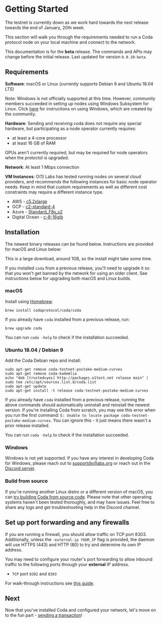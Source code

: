 
<Metadata title="Getting Started" />


# Getting Started

<Alert>

  The testnet is currently down as we work hard towards the next release towards the end of January, 20th week.

</Alert>

This section will walk you through the requirements needed to run a Coda protocol node on your local machine and connect to the network.

<Alert>

  This documentation is for the **beta** release. The commands and APIs may change before the initial release. Last updated for version `0.0.10-beta`.

</Alert>

## Requirements

**Software**: macOS or Linux (currently supports Debian 9 and Ubuntu 18.04 LTS)

Note: Windows is not officially supported at this time. However, community members succeeded in setting up nodes using Windows Subsystem for Linux. Click [here](https://forums.codaprotocol.com/t/unofficial-wsl-instructions/26) for instructions on using Windows, which are created by the community.

**Hardware**: Sending and receiving coda does not require any special hardware, but participating as a node operator currently requires:

- at least a 4-core processor
- at least 16 GB of RAM

GPUs aren't currently required, but may be required for node operators when the protoctol is upgraded.

**Network**: At least 1 Mbps connection

**VM Instances**:
O(1) Labs has tested running nodes on several cloud providers, and recommends the following instances for basic node operator needs. Keep in mind that custom requirements as well as different cost constraints may require a different instance type.

- AWS - [c5.2xlarge](https://www.ec2instances.info/?filter=c5.2xl&region=us-west-2&cost_duration=daily&selected=c5.2xlarge)
- GCP - [c2-standard-4](https://cloud.google.com/compute/docs/machine-types)
- Azure - [Standard_F8s_v2](https://docs.microsoft.com/en-us/azure/virtual-machines/windows/sizes-compute#fsv2-series-1)
- Digital Ocean - [c-8-16gib](https://cloud.digitalocean.com/droplets/new?size=c-8-16gib)

## Installation

The newest binary releases can be found below. Instructions are provided for macOS and Linux below:

This is a large download, around 1GB, so the install might take some time.

<Alert kind="warning">

  If you installed `coda` from a previous release, you'll need to upgrade it so that you won't get banned by the network for using an older client. See instructions below for upgrading both macOS and Linux builds.

</Alert>

### macOS

Install using [Homebrew](https://brew.sh).
```
brew install codaprotocol/coda/coda
```

If you already have `coda` installed from a previous release, run:
```
brew upgrade coda
```

You can run `coda -help` to check if the installation succeeded.

### Ubuntu 18.04 / Debian 9

Add the Coda Debian repo and install:

```
sudo apt-get remove coda-testnet-postake-medium-curves
sudo apt-get remove coda-kademlia
echo "deb [trusted=yes] http://packages.o1test.net release main" | sudo tee /etc/apt/sources.list.d/coda.list
sudo apt-get update
sudo apt-get install -t release coda-testnet-postake-medium-curves
```

If you already have `coda` installed from a previous release, running the above commands should automatically uninstall and reinstall the newest version. If you're installing Coda from scratch, you may see this error when you run the first command: `E: Unable to locate package coda-testnet-postake-medium-curves`. You can ignore this - it just means there wasn't a prior release installed.

You can run `coda -help` to check if the installation succeeded.

### Windows

Windows is not yet supported. If you have any interest in developing Coda for Windows, please reach out to support@o1labs.org or reach out in the [Discord server](https://bit.ly/CodaDiscord).

### Build from source

If you're running another Linux distro or a different version of macOS, you can [try building Coda from source code](https://github.com/CodaProtocol/coda/blob/master/README-dev.md#building-coda). Please note that other operating systems haven't been tested thoroughly, and may have issues. Feel free to share any logs and get troubleshooting help in the Discord channel.

## Set up port forwarding and any firewalls

If you are running a firewall, you should allow traffic on TCP port 8303. Additionally, unless the `-external-ip YOUR_IP` flag is provided, the daemon will use HTTPS (443) and HTTP (80) to try and determine its own IP address.

You may need to configure your router's port forwarding to allow inbound traffic to the following ports through your **external** IP address.

- `TCP` port `8302` and `8303`

For walk-through instructions see [this guide](/docs/troubleshooting/#port-forwarding).
## Next

Now that you've installed Coda and configured your network, let's move on to the fun part - [sending a transaction](/docs/my-first-transaction/)!

